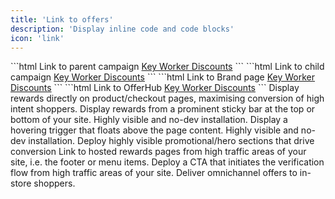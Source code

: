 ```yaml
---
title: 'Link to offers'
description: 'Display inline code and code blocks'
icon: 'link'
---
```


<CodeGroup>
```html Link to parent campaign
<a href="https://secure.gocertify.me/at/gosnow/key-worker">Key Worker Discounts</a>
```
```html Link to child campaign
<a href="https://secure.gocertify.me/at/gosnow/key-worker/healthcare">Key Worker Discounts</a>
```
```html Link to Brand page
<a href="https://secure.gocertify.me/at/gosnow">Key Worker Discounts</a>
```
```html Link to OfferHub
<a href="https://secure.gocertify.me/at/gosnow/hub">Key Worker Discounts</a>
```
</CodeGroup>













<CardGroup cols={2}>
  <Card title="In-line" href="/section/promoteOffers/on-site-placements" img="/images/OSM-inline.png">
    Display rewards directly on product/checkout pages, maximising conversion of high intent shoppers.
  </Card>
  <Card title="Sticky Bar" href="/section/promoteOffers/on-site-placements" img="/images/OSM-stickyBar.png">
    Display rewards from a prominent sticky bar at the top or bottom of your site. Highly visible and no-dev installation.
  </Card>
  <Card title="Floating Button" href="/section/promoteOffers/on-site-placements" img="/images/OSM-floating.png">
    Display a hovering trigger that floats above the page content. Highly visible and no-dev installation.
  </Card>
  <Card title="Hero Sections" href="/section/promoteOffers/heroSections" img="/images/OSM-PromotionalSection.png">
     Deploy highly visible promotional/hero sections that drive conversion
  </Card>
  <Card title="Link to offers" href="/documentationSections/2_captureData/ometria" img="/images/OSM-footerLink.png">
    Link to hosted rewards pages from high traffic areas of your site, i.e. the footer or menu items.
  </Card>
  <Card title="Popups" href="/documentationSections/2_captureData/bloomreach" img="https://mma.prnewswire.com/media/327274/bloomreach_logo.jpg?p=facebook">
     Deploy a CTA that initiates the verification flow from high traffic areas of your site.
  </Card>
  <Card title="Instore" href="/documentationSections/2_captureData/bloomreach" img="https://mma.prnewswire.com/media/327274/bloomreach_logo.jpg?p=facebook">
     Deliver omnichannel offers to in-store shoppers.
  </Card>
</CardGroup>
